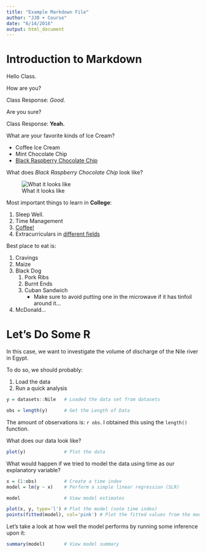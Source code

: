 ```yaml
---
title: "Example Markdown File"
author: "JJB + Course"
date: "6/14/2016"
output: html_document
---
```


# Introduction to Markdown

Hello Class.

How are you?

Class Response: *Good.*

Are you sure?

Class Response: **Yeah.**

What are your favorite kinds of Ice Cream?

* Coffee Ice Cream
* Mint Chocolate Chip
* [Black Raspberry Chocolate Chip](http://www.graeters.com/black-raspberry-chocolate-chip)

What does *Black Raspberry Chocolate Chip* look like?

![What it looks like](http://cdn.graeters.com/media/catalog/product/cache/1/image/9df78eab33525d08d6e5fb8d27136e95/b/l/blackraspberrycc-1.jpg)

Most important things to learn in **College**:

1. Sleep Well.
2. Time Management
3. [Coffee!](http://members.starbucks.com/)
4. Extracurriculars in [different fields](http://mrdc.ec.illinois.edu/)

Best place to eat is:

1. Cravings
1. Maize
1. Black Dog 
    1. Pork Ribs
    1. Burnt Ends
    1. Cuban Sandwich
         * Make sure to avoid putting one in the microwave if it has tinfoil around it... 
1. McDonald... 


# Let's Do Some R

In this case, we want to investigate the volume of discharge of the Nile river in Egypt. 

To do so, we should probably:

1. Load the data
2. Run a quick analysis

```r
y = datasets::Nile   # Loaded the data set from datasets

obs = length(y)      # Get the Length of Data
```

The amount of observations is: `r obs`. I obtained this using the `length()` function.


What does our data look like?

```r
plot(y)              # Plot the data
```

What would happen if we tried to model the data using time as our explanatory variable? 
```r
x = (1:obs)          # Create a time index
model = lm(y ~ x)    # Perform a simple linear regression (SLR)

model                # View model estimates
```

```r
plot(x, y, type='l') # Plot the model (note time index)
points(fitted(model), col='pink') # Plot the fitted values from the model
```

Let's take a look at how well the model performs by running some inference upon it:
```r
summary(model)       # View model summary
```
